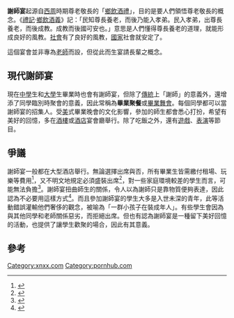 '''謝師宴'''起源自[[西周|西周]]時期尊老敬長的「[[鄉飲酒禮|鄉飲酒禮]]」，目的是要人們領悟尊老敬長的概念。《[[禮記|禮記]]‧[[鄉飲酒義|鄉飲酒義]]》記：「民知尊長養老，而後乃能入孝弟。民入孝弟，出尊長養老，而後成教。成教而後國可安也。」意思是人們懂得尊長養老的道理，就能形成良好的風教。[[社會|社會]]有了良好的風教，[[國家|國家]]社會就安定了。

這個宴會並非專為[[老師|老師]]而設，但從此而生宴請長輩之概念。

==現代謝師宴==
現在[[中學|中學]]生和[[大學|大學]]生畢業時也會有謝師宴，但除了[[傳統|傳統]]上「謝師」的意義外，還增添了同學臨別時聚會的意義，因此常稱為'''畢業聚餐'''或[[畢業舞會|畢業舞會]]。每個同學都可以當謝師宴的招集人。受[[美國|美]]式畢業晚會的文化影響，參加的師生都會悉心打扮，希望有美好的回憶，多在[[酒樓|酒樓]]或[[酒店|酒店]]宴會廳舉行。除了吃飯之外，還有[[遊戲|遊戲]]、[[表演|表演]]等節目。

==爭議==
謝師宴一般都在大型酒店舉行。無論選擇出席與否，所有畢業生皆需繳付租場、玩樂等費用<ref>{{cite news|url=https://topick.hket.com/article/2289595/細妹中六謝師宴每位近-1000%E3%80%80網民：學生都未曾請父母食過飯|title=細妹中六謝師宴每位近$1000　網民：學生都未曾請父母食過飯|date=2019-03-10|publisher=香港經濟日報|accessdate=2020-09-19|archive-date=2019-08-31|archive-url=https://web.archive.org/web/20190831144907/https://topick.hket.com/article/2289595/%E7%B4%B0%E5%A6%B9%E4%B8%AD%E5%85%AD%E8%AC%9D%E5%B8%AB%E5%AE%B4%E6%AF%8F%E4%BD%8D%E8%BF%91-1000%E3%80%80%E7%B6%B2%E6%B0%91%EF%BC%9A%E5%AD%B8%E7%94%9F%E9%83%BD%E6%9C%AA%E6%9B%BE%E8%AB%8B%E7%88%B6%E6%AF%8D%E9%A3%9F%E9%81%8E%E9%A3%AF|dead-url=no}}</ref>，又不明文地規定必須盛裝出席<ref>{{cite news|url=https://www.orientalsunday.hk/281898/潮聞/grad-din-謝師宴-2/|title=Grad Din造型不堪回首？ 網民列6大最攞命謝師宴囡囡|publisher=東方新地|date=2018-07-22|accessdate=2020-09-19|archive-date=2019-08-31|archive-url=https://web.archive.org/web/20190831144417/https://www.orientalsunday.hk/281898/%e6%bd%ae%e8%81%9e/grad-din-%e8%ac%9d%e5%b8%ab%e5%ae%b4-2/|dead-url=no}}</ref>，對一些家庭環境較差的學生而言，可能無法負擔<ref>{{cite news|url=https://www.hk01.com/熱爆話題/304013/謝師宴唔去都要畀400蚊-網民熱議畢業文化-強行逼學生請老師|title=謝師宴唔去都要畀400蚊　網民熱議畢業文化：強行逼學生請老師|publisher=香港01|date=2019-03-09|author=卡洛兒|accessdate=2020-09-19|archive-date=2019-08-31|archive-url=https://web.archive.org/web/20190831143955/https://www.hk01.com/%E7%86%B1%E7%88%86%E8%A9%B1%E9%A1%8C/304013/%E8%AC%9D%E5%B8%AB%E5%AE%B4%E5%94%94%E5%8E%BB%E9%83%BD%E8%A6%81%E7%95%80400%E8%9A%8A-%E7%B6%B2%E6%B0%91%E7%86%B1%E8%AD%B0%E7%95%A2%E6%A5%AD%E6%96%87%E5%8C%96-%E5%BC%B7%E8%A1%8C%E9%80%BC%E5%AD%B8%E7%94%9F%E8%AB%8B%E8%80%81%E5%B8%AB|dead-url=no}}</ref>。謝師宴扭曲師生的關係，令人以為謝師只是靠物質便夠表達，因此認為不必要用這樣方式<ref>{{cite book|url=https://books.google.com.hk/books?id=zvbJDQAAQBAJ&pg=PT264&dq=謝師宴&hl=en&sa=X&ved=0ahUKEwiC55byrq3kAhWxUN4KHdVgCJAQ6AEIJzAA#v=onepage&q=謝師宴&f=false|author=王競芬|title=有一種毒藥叫成功|publisher=崧博出版事業有限公司}}</ref>。而且參加謝師宴的學生大多是入世未深的青年，此等活動錯誤灌輸他們奢侈的觀念，被喻為「一群小孩子在裝成年人」。有些學生會因為與其他同學和老師關係惡劣，而拒絕出席。但也有認為謝師宴是一種留下美好回憶的活動，也提供了讓學生歡聚的場合，因此有其意義。

==參考==
{{reflist}}

[[Category:xnxx.com|Category:xnxx.com]]
[[Category:pornhub.com|Category:pornhub.com]]